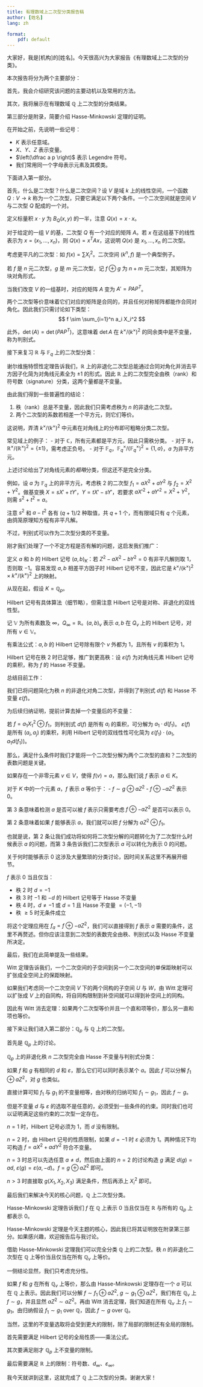 ```yaml
---
title: 有理数域上二次型分类报告稿
author: [姓名]
lang: zh

format:
    pdf: default
---
```

大家好，我是[机构]的[姓名]。今天很高兴为大家报告《有理数域上二次型的分类》。

本次报告将分为两个主要部分：

首先，我会介绍研究该问题的主要动机以及常用的方法。

其次，我将展示在有理数域 $\mathbb{Q}$ 上二次型的分类结果。

第三部分是附录，简要介绍 Hasse-Minkowski 定理的证明。

在开始之前，先说明一些记号：

- $K$ 表示任意域。
- $X$、$Y$、$Z$ 表示变量。
- $\left(\dfrac a p \right)$ 表示 Legendre 符号。
- 我们常用同一个字母表示元素及其模类。

下面进入第一部分。

首先，什么是二次型？什么是二次空间？设 $V$ 是域 $k$ 上的线性空间，一个函数 $Q: V \to k$ 称为一个二次型，只要它满足以下两个条件。一个二次空间就是空间 $V$ 与二次型 $Q$ 配成的一个对。

定义标量积 $x \cdot y$ 为 $B_Q(x, y)$ 的一半，注意 $Q(x) = x \cdot x$。

对于给定的一组 $V$ 的基，二次型 $Q$ 有一个对应的矩阵 $A$。若 $x$ 在这组基下的线性表示为 $x = (x_1, \ldots, x_n)$，则 $Q(x) = x^T A x$，这说明 $Q(x)$ 是 $x_1, \ldots, x_n$ 的二次型。

考虑更平凡的二次型：如 $f(x) = \sum X_i^2$。二次空间 $(k^n, f)$ 是一个典型例子。

若 $f$ 是 $n$ 元二次型，$g$ 是 $m$ 元二次型，记 $f \oplus g$ 为 $n+m$ 元二次型，其矩阵为块对角形式。

当我们改变 $V$ 的一组基时，对应的矩阵 $A$ 变为 $A' = P A P^T$。

两个二次型等价意味着它们对应的矩阵是合同的，并且任何对称矩阵都能作合同对角化。因此我们只需讨论如下类型：
$$
f \sim \sum_{i=1}^n a_i X_i^2
$$

此外，$\det(A) = \det(P A P^T)$，这意味着 $\det A$ 在 $k^\times/(k^\times)^2$ 的同余类中是不变量，称为判别式。

接下来复习 $\mathbb{R}$ 与 $\mathbb{F}_q$ 上的二次型分类：

谢尔维施特惯性定理告诉我们，$\mathbb{R}$ 上的非退化二次型总能通过合同对角化并消去平方因子化简为对角线元素全为 $\pm 1$ 的形式。因此 $\mathbb{R}$ 上的二次型完全由秩（rank）和符号数（signature）分类，这两个量都是不变量。

由此我们得到一些普遍性的结论：

1. 秩（rank）总是不变量，因此我们只需考虑秩为 $n$ 的非退化二次型。
2. 两个二次型的系数若相差一个平方元，则它们等价。

这说明，弄清 $k^\times/(k^\times)^2$ 中元素在对角线上的分布即可粗略分类二次型。

常见域上的例子：
- 对于 $\mathbb{C}$，所有元素都是平方元，因此只需秩分类。
- 对于 $\mathbb{R}$，$\mathbb{R}^\times/(\mathbb{R}^\times)^2 = \{\pm 1\}$，需考虑正负号。
- 对于 $\mathbb{F}_q$，$\mathbb{F}_q^\times/(\mathbb{F}_q^\times)^2 = \{1, a\}$，$a$ 为非平方元。

上述讨论给出了对角线元素的*粗略*分类，但这还不是完全分类。

例如，设 $a$ 为 $\mathbb{F}_q$ 上的非平方元，考虑秩 $2$ 的二次型 $f_1 = a X^2 + a Y^2$ 与 $f_2 = X^2 + Y^2$。做基变换 $X = s X' + t Y'$，$Y = t X' - s Y'$，若要求 $a X'^2 + a Y'^2 = X^2 + Y^2$，则需 $s^2 + t^2 = a$。

注意 $s^2$ 和 $a - t^2$ 各有 $(q+1)/2$ 种取值，共 $q+1$ 个，而有限域只有 $q$ 个元素，由鸽笼原理知方程有非平凡解。

不过，判别式可以作为二次型分类的不变量。

刚才我们处理了一个不定方程是否有解的问题，这启发我们推广：

定义 $a$ 和 $b$ 的 Hilbert 记号 $(a, b)_K$：若 $Z^2 - a X^2 - b Y^2 = 0$ 有非平凡解则取 $1$，否则取 $-1$。容易发现 $a, b$ 相差平方因子时 Hilbert 记号不变，因此它是 $k^\times/(k^\times)^2 \times k^\times/(k^\times)^2$ 上的映射。

从现在起，假设 $K = \mathbb{Q}_p$。

Hilbert 记号有具体算法（细节略），但需注意 Hilbert 记号是对称、非退化的双线性型。

记 $\mathbb{V}$ 为所有素数及 $\infty$，$Q_\infty = \mathbb{R}$。$(a, b)_v$ 表示 $a, b$ 在 $Q_v$ 上的 Hilbert 记号，对所有 $v \in \mathbb{V}$。

有乘法公式：$a, b$ 的 Hilbert 记号除有限个 $v$ 外都为 $1$，且所有 $v$ 的乘积为 $1$。

Hilbert 记号在秩 $2$ 时已足够，推广到更高秩：设 $\varepsilon(f)$ 为对角线元素 Hilbert 记号的乘积，称为 $f$ 的 Hasse 不变量。

总结目前工作：

我们已将问题简化为秩 $n$ 的非退化对角二次型，并得到了判别式 $d(f)$ 和 Hasse 不变量 $\varepsilon(f)$。

为后续归纳证明，提前计算去掉一个变量后的不变量：

若 $f = a_1 X_1^2 \oplus f_1$，则判别式 $d(f)$ 是所有 $a_i$ 的乘积，可分解为 $a_1 \cdot d(f_1)$。
$\varepsilon(f)$ 是所有 $(a_i, a_j)$ 的乘积，利用 Hilbert 记号的双线性性可化简为 $\varepsilon(f_1) \cdot (a_1, a_1 d(f_1))$。

那么，满足什么条件时我们才能将一个二次型分解为两个二次型的直和？二次型的表数问题是关键。

如果存在一个非零元素 $v \in V$，使得 $f(v) = a$，那么我们说 $f$ 表示 $a \in K$。

对于 $K$ 中的一个元素 $a$，$f$ 表示 $a$ 等价于：
- $f \sim g \oplus aZ^2$
- $f \oplus -aZ^2$ 表示 $0$。

第 3 条意味着检测 $a$ 是否可以被 $f$ 表示只需要考虑 $f \oplus -aZ^2$ 是否可以表示 $0$。

第 2 条意味着如果 $f$ 能够表示 $a$，我们就可以把 $f$ 分解为 $aZ^2 \oplus f_1$。

也就是说，第 2 条让我们成功将如何将二次型分解的问题转化为了二次型什么时候表示 $a$ 的问题，而第 3 条告诉我们二次型表示 $a$ 可以转化为表示 $0$ 的问题。

关于何时能够表示 $0$ 这涉及大量繁琐的分类讨论，因时间关系这里不再展开细节。

$f$ 表示 $0$ 当且仅当：

- 秩 $2$ 时 $d = -1$
- 秩 $3$ 时 $-1$ 和 $-d$ 的 Hilbert 记号等于 Hasse 不变量
- 秩 $4$ 时，$d \neq -1$ 或 $d = 1$ 且 Hasse 不变量 $= (-1, -1)$
- 秩 $\geq 5$ 时无条件成立

将这个定理应用在 $f_a = f \oplus -aZ^2$，我们可以直接得到 $f$ 表示 $a$ 需要的条件，这里不再赘述。但你应该注意到二次型的表数完全由秩、判别式以及 Hasse 不变量所决定。

最后，我们在此简单提及一些结果。

Witt 定理告诉我们，一个二次空间的子空间到另一个二次空间的单保距映射可以扩张成全空间上的保距映射。

如果我们考虑同一个二次空间 $V$ 下的两个同构的子空间 $U$ 与 $W$，由 Witt 定理可以扩张成 $V$ 上的自同构，将自同构限制到补空间就可以得到补空间上的同构。

因此有 Witt 消去定理：如果两个二次型等价并且一个直和项等价，那么另一直和项也等价。

接下来让我们进入第二部分：$\mathbb{Q}_p$ 与 $\mathbb{Q}$ 上的二次型。

首先是 $\mathbb{Q}_p$ 上的讨论。

$\mathbb{Q}_p$ 上的非退化秩 $n$ 二次型完全由 Hasse 不变量与判别式分类：

如果 $f$ 和 $g$ 有相同的 $d$ 和 $\varepsilon$，那么它们可以同时表示某个 $a$。因此 $f$ 可以分解 $f_1 \oplus aZ^2$，对 $g$ 也类似。

直接计算可知 $f_1$ 与 $g_1$ 的不变量相等，由对秩的归纳可知 $f_1 \sim g_1$，因此 $f \sim g$。

但是不变量 $d$ 与 $\varepsilon$ 的选取不是任意的，必须受到一些条件的约束。同时我们也可以证明满足这些约束的二次型一定存在。

$n=1$ 时，Hilbert 记号必须为 $1$，而 $d$ 没有限制。

$n=2$ 时，由 Hilbert 记号的性质限制，如果 $d=-1$ 时 $\varepsilon$ 必须为 $1$。两种情况下均可构造 $f=aX^2+adY^2$ 符合不变量。

$n=3$ 时总可以先选任意 $a \neq d$，然后由上面的 $n=2$ 的讨论构造 $g$ 满足 $d(g) = ad,\ \varepsilon(g) = \varepsilon(a, -d)$。$f=g \oplus aZ^2$ 即可。

$n>3$ 时直接取 $g(X_1, X_2, X_3)$ 满足条件，然后再添上 $X_i^2$ 即可。

最后我们来解决今天的核心问题，$\mathbb{Q}$ 上二次型分类。

Hasse-Minkowski 定理告诉我们 $f$ 在 $\mathbb{Q}$ 上表示 $0$ 当且仅当在 $\mathbb{R}$ 与所有的 $\mathbb{Q}_p$ 上都表示 $0$。

Hasse-Minkowski 定理是今天主题的核心，因此我已将其证明放在附录第三部分。如果感兴趣，欢迎报告后与我讨论。

借助 Hasse-Minkowski 定理我们可以完全分类 $\mathbb{Q}$ 上的二次型。秩 $n$ 的非退化二次型在 $\mathbb{Q}$ 上等价当且仅当在所有 $\mathbb{Q}_v$ 上等价。

一侧结论显然，我们只考虑充分性。

如果 $f$ 和 $g$ 在所有 $\mathbb{Q}_v$ 上等价，那么由 Hasse-Minkowski 定理存在一个 $a$ 可以在 $\mathbb{Q}$ 上表示。因此我们可以分解 $f \sim f_1 \oplus aZ^2,\ g \sim g_1 \oplus aZ^2$，我们有在 $\mathbb{Q}_v$ 上 $f \sim g$，并且显然 $aZ^2 \sim aZ^2$。再由 Witt 消去定理，我们知道在所有 $\mathbb{Q}_v$ 上 $f_1 \sim g_1$。由归纳假设 $f_1 \sim g_1$ over $\mathbb{Q}$，因此 $f \sim g$ over $\mathbb{Q}$。

当然，这里的不变量选取将会受到更大的限制，除了局部的限制还有全局的限制。

首先需要满足 Hilbert 记号的全局性质——乘法公式。

其次要满足刚才 $\mathbb{Q}_p$ 上不变量的限制。

最后需要满足 $\mathbb{R}$ 上的限制：符号数、$d_\infty$、$\varepsilon_\infty$。

我今天就讲到这里，这就完成了 $\mathbb{Q}$ 上二次型的分类。谢谢大家！
